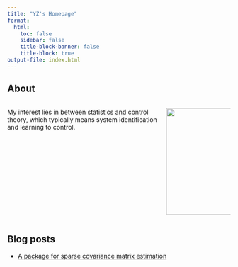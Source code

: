 ```yaml
---
title: "YZ's Homepage"
format:
  html:
    toc: false
    sidebar: false
    title-block-banner: false
    title-block: true
output-file: index.html
---
```


<style>
.quarto-title-block.default {
  display: none;
}
</style>


## About


::: {.columns}

::: {.column width="70%"}
My interest lies in between statistics and control theory, which typically means system identification and learning to control.  
:::

::: {.column width="30%"}
![](imgs/me.png){width=240px}
:::

:::

## Blog posts

- [A package for sparse covariance matrix estimation](https://eat616.github.io/DSO699-SpLCM/)